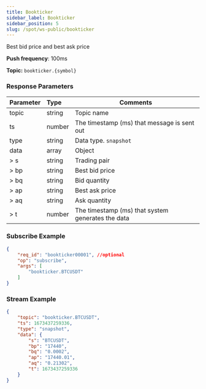 ```yaml
---
title: Bookticker
sidebar_label: Bookticker
sidebar_position: 5
slug: /spot/ws-public/bookticker
---
```


<p>Best bid price and best ask price</p>
<p><b>Push frequency</b>: 100ms</p>

**Topic:** `bookticker.{symbol}`

### Response Parameters
| Parameter | Type | Comments|
|:----- |:-----|----- |
|topic |string |Topic name |
|ts |number |The timestamp (ms) that message is sent out |
|type |string |Data type. `snapshot`|
|data |array |Object |
|> s | string | Trading pair |
|> bp | string | Best bid price |
|> bq | string | Bid quantity |
|> ap | string | Best ask price|
|> aq | string | Ask quantity |
|> t | number | The timestamp (ms) that system generates the data|

### Subscribe Example

```json
{
    "req_id": "bookticker00001", //optional
    "op": "subscribe",
    "args": [
        "bookticker.BTCUSDT"
    ]
}
```

### Stream Example

```json
{
    "topic": "bookticker.BTCUSDT",
    "ts": 1673437259336,
    "type": "snapshot",
    "data": {
        "s": "BTCUSDT",
        "bp": "17440",
        "bq": "0.0002",
        "ap": "17440.01",
        "aq": "0.21302",
        "t": 1673437259336
    }
}
```
